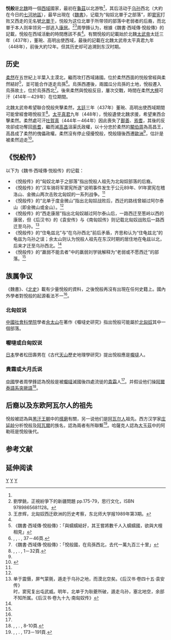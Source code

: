 '''悦般'''是[[北魏|北魏]]時一個[[西域|西域]]國家，最初在[[龜茲|龜茲]]以北游牧<ref name = "西域通史"/>，其后活动于[[乌孙|乌孙]]西北（大約在今日的[[七河地區|七河地區]]），最早出現在《[[魏書|魏書]]》，记载为“匈奴北單于之部落”，即[[窦宪|窦宪]]打败又西走的无名號[[北單于_(優留單于之兄)|北單于]]，悦般为这位北單于所带领的部落中老弱者的后裔，而北單于本人则率领另一部逃入[[康居|康居]]。<ref name=“劉學銚”>劉學銚，正視紛爭下的新疆問題 pp.175-79，思行文化，ISBN 9789865681128。</ref><ref name="王彦辉">王彦辉，北匈奴西迁欧洲的历史考察，东北师大学报1989年第3期。 </ref>周學鋒认为，根據《魏書·西域傳·悅般傳》的記載，悅般在西域活動的時間應該不長<ref name = "悅般源流考"/>。有關悅般的記載始於北魏[[太武帝|太武帝]]太廷三年（437年），董琬、高明出使西域，最後的記載在北魏太武帝太平真君九年（448年），前後大約12年。但其历史却可追溯到东汉时期。

==历史==
[[柔然|柔然]]在五世紀上半葉入主漠北，繼而攻打西域諸國。位於柔然西面的悦般曾經與柔然結好<ref>《魏書·西域傳·悅般傳》：「與蠕蠕結好，其王嘗將數千人入蠕蠕國，欲與大檀相見」</ref>，並可能合作逐走烏孫<ref>{{{first|薛宗正}}}, {{{title|柔然汗國的興亡──兼論丁零、鐵勒系族群的西遷與崛起}}}, {{{journal|西域研究}}}. {{{date|1995年3期}}}, 37－46頁.</ref>。烏孫西遷後，兩國瓜分烏孫的土地，悅般遷入烏孫故土，位於烏孫西北<ref>《魏書·西域傳·悅般傳》：「悅般國，在烏孫西北，去代一萬九百三十里」</ref>。後來柔然與悅般反目，屢次交戰，時間在柔然[[大檀|大檀]]可汗（414年－429年）在位期間。

北魏太武帝希望聯合悅般夾擊柔然，[[太廷|太廷]]三年（437年）董琬、高明出使西域期間可能曾經會晤悅般王<ref name ="南北朝與西域關係述考">{{{first|余太山}}}, {{{title|南北朝與西域關係述考}}}, {{{journal|西北民族研究}}}. {{{date|1996年1期}}}, 1－32頁.</ref>。[[太平真君|太平真君]]九年（448年），悅般遺使北魏求援，希望東西合擊柔然。柔然處可汗[[吐賀真|吐賀真]]（444年－464年）因此喪失了[[鄯善|鄯善]]、[[焉耆|焉耆]]，其後的反攻卻成功奪回[[焉耆|焉耆]]，繼而滅[[高昌|高昌]]沮渠氏政權，以十分忠於柔然的[[闞伯周|闞伯周]]為高昌王，高昌成了柔然的傀儡政權。柔然沒有停止侵擾悅般，悅般隨後西遷[[歐洲|歐洲]]<ref name ="南北朝與西域關係述考"/>，估計是被柔然迫走<ref name = "西域通史">{{cite book zh |author= 余太山等|coauthors= |title=[[西域通史|西域通史]] |othertitle= |format= |editor= 余太山|others= |edition= 1|chapterauthor= |chapter= |chapterformat= |location= 鄭州|publisher= 中州古籍出版社|date= 1996年|pages=|accessdate= |id= |doi = |url= |quote = }}</ref>。

==《悦般传》==
{{main|北匈奴}}
以下为《魏书·西域傳·悦般传》的记载：

{{quotation|悦般国，'''在乌孙西北'''，去代一万九百三十里。其先，'''匈奴北单于之部落'''也。为'''汉车骑将军窦宪所逐'''，'''北单于度金微山'''，'''西走康居'''，'''其羸弱不能去者'''，'''住龟兹北'''。地方数千里，众可二十余万。凉州人犹谓之"单于王"。其风俗言语与高车同，而其人清洁于胡。俗剪发齐眉，以醍醐涂之，昱昱然光泽，日三澡漱，然后饮食。其国南界有火山，山傍石皆焦溶，流地数十里乃凝坚，人取为药，即石流黄也。<br><br>與蠕蠕結好，其王嘗將數千人入蠕蠕國，欲與大檀相見。入其界百餘里，見其部人不浣衣，不絆髮，不洗手，婦人舌舐器物，王謂其從臣曰：「汝曹誑我入此狗國中！」乃馳還。大檀遣騎追之不及，自是相仇讎，數相征討。真君九年，遣使朝獻。并送幻人，稱能割人喉脉令斷，擊人頭令骨陷，皆血出或數升或盈斗，以草藥內其口中，令嚼咽之，須臾血止，養瘡一月復常，又無痕瘢。世祖疑其虛，乃取死罪囚試之，皆驗。-{云}-中國諸名山皆有此草，乃使人受其術而厚遇之。又言其國有大術者，蠕蠕來抄掠，術人能作霖雨狂風大雪及行潦，蠕蠕凍死漂亡者十二三。是歲再遣使朝貢，求與官軍東西齊契討蠕蠕。世祖嘉其意，命中外諸軍戒嚴，以淮南王他為前鋒，襲蠕蠕。仍詔有司以其鼓舞之節施於樂府。自後每使貢獻。|[[魏收|魏收]]|魏书·卷一百二·西域傳·悦般传}}

*《悅般传》的“匈奴北单于之部落”指出悅般人祖先为北匈奴部落的后裔。
*《悅般传》的“汉车骑将军窦宪所逐”说明事件发生于公元89年、91年窦宪在稽洛山、金微山两次击败北匈奴的一系列战争。<ref name="王彦辉"/>
*《悅般传》的“北单于度金微山”指出北匈奴战败后，西迁的路线曾越过阿尔泰山（即金微山或金山）。<ref name="王彦辉"/>
*《悅般传》的“西走康居”指出北匈奴越过阿尔泰山后，一路西迁至葱岭以西的康居，但《后汉书》的《袁安传》与《南匈奴传》则记载北匈奴战败后一路西迁至乌孙。<ref>单于震慑，屏气蒙氈，遁走于乌孙之地，而漠北空矣。《后汉书·卷四十五·袁安传》<br>时，窦宪复出屯武威。明年，北单于为耿夔所破，遁走乌孙，塞北地空，余部不知所属。《后汉书·卷九十九·南匈奴传》</ref>
*《悅般传》的“住龟兹北”与“在乌孙西北”前后矛盾，齐思和认为“住龟兹北”的龟兹为乌孙之误；余太山则认为悦般人祖先在东汉时期的居住地在龟兹以北，后来才迁至乌孙西北。<ref name="王彦辉"/>
*《悅般传》的“羸弱不能去者”中的羸弱刘学铫解释为“老弱或不愿西迁”的部落。<ref name=“劉學銚”/>

==族属争议==
《魏書》、《[[北史|北史]]》載有少量悅般的資料，之後悅般再沒有出現在任何史籍上。國內外學者對悅般的起源看法不一<ref name = "悅般源流考"/>。

===北匈奴说===
[[中國社會科學院|中國社會科學院]]學者[[余太山|余太山]]在著作《嚈噠史研究》指出悅般可能屬於[[北匈奴|北匈奴]]其中一個部落。

===嚈噠或白匈奴说===
[[日本|日本]]學者松田壽男在《古代[[天山|天山]]歷史地理學研究》提出悅般應是[[嚈噠|嚈噠]]人。

===貴霜或大月氏说===
[[中國|中國]]學者周學鋒認為悅般是被[[嚈噠|嚈噠]]滅國後四處流徙的[[貴霜|貴霜]]人<ref name = "悅般源流考"/>。并假设他们操[[阿爾泰語系|阿爾泰語系]][[突厥語|突厥語]]<ref name = "悅般源流考">{{{first|周學鋒}}}, {{{title|悅般源流考}}}, {{{journal|伊犁師范學院學報}}}. {{{date|2004年2期}}}, 8-10頁.</ref>。

==后裔以及东欧阿瓦尔人的祖先==
悅般被認為與[[黑汗王朝|黑汗王朝]]中的[[樣磨|樣磨]]有關，另一说他们是[[阿瓦尔人|阿瓦尔人]]祖先。西方汉学家[[庄延龄|庄延龄]]分析悅般及[[阿瓦爾|阿瓦爾]]的族名，認為兩者有所聯繫<ref>{{{first|朱學淵}}}, {{{title|嚈噠、高車興吐火羅斯坦諸族}}}, {{{journal|西北民族研究}}}. {{{date|2000年1期}}}, 173－191頁.</ref>。哈薩克人認為[[大玉茲|大玉茲]]中的阿勒班是悅般後代。

==参考文献==
{{Reflist}}

== 延伸阅读 ==
{{Wikisource further reading}}

{{古代中北亞民族與國家}}

[[Category:中國古代民族與國家|Y]]
[[Category:已不存在的亞洲國家|Y]]
[[Category:中亞歷史|Y]]